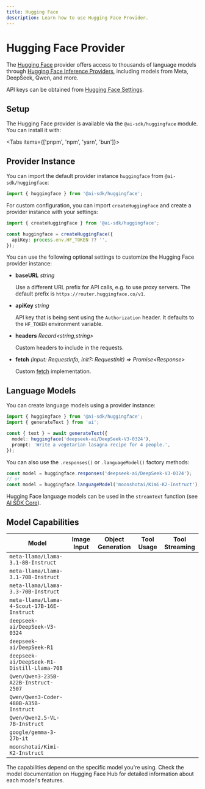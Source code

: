 ```yaml
---
title: Hugging Face
description: Learn how to use Hugging Face Provider.
---
```


# Hugging Face Provider

The [Hugging Face](https://huggingface.co/) provider offers access to thousands of language models through [Hugging Face Inference Providers](https://huggingface.co/docs/inference-providers/index), including models from Meta, DeepSeek, Qwen, and more.

API keys can be obtained from [Hugging Face Settings](https://huggingface.co/settings/tokens).

## Setup

The Hugging Face provider is available via the `@ai-sdk/huggingface` module. You can install it with:

<Tabs items={['pnpm', 'npm', 'yarn', 'bun']}>
  <Tab>
    <Snippet text="pnpm add @ai-sdk/huggingface" dark />
  </Tab>
  <Tab>
    <Snippet text="npm install @ai-sdk/huggingface" dark />
  </Tab>
  <Tab>
    <Snippet text="yarn add @ai-sdk/huggingface" dark />
  </Tab>

  <Tab>
    <Snippet text="bun add @ai-sdk/huggingface" dark />
  </Tab>
</Tabs>

## Provider Instance

You can import the default provider instance `huggingface` from `@ai-sdk/huggingface`:

```ts
import { huggingface } from '@ai-sdk/huggingface';
```

For custom configuration, you can import `createHuggingFace` and create a provider instance with your settings:

```ts
import { createHuggingFace } from '@ai-sdk/huggingface';

const huggingface = createHuggingFace({
  apiKey: process.env.HF_TOKEN ?? '',
});
```

You can use the following optional settings to customize the Hugging Face provider instance:

- **baseURL** _string_

  Use a different URL prefix for API calls, e.g. to use proxy servers.
  The default prefix is `https://router.huggingface.co/v1`.

- **apiKey** _string_

  API key that is being sent using the `Authorization` header. It defaults to
  the `HF_TOKEN` environment variable.

- **headers** _Record&lt;string,string&gt;_

  Custom headers to include in the requests.

- **fetch** _(input: RequestInfo, init?: RequestInit) => Promise&lt;Response&gt;_

  Custom [fetch](https://developer.mozilla.org/en-US/docs/Web/API/fetch) implementation.

## Language Models

You can create language models using a provider instance:

```ts
import { huggingface } from '@ai-sdk/huggingface';
import { generateText } from 'ai';

const { text } = await generateText({
  model: huggingface('deepseek-ai/DeepSeek-V3-0324'),
  prompt: 'Write a vegetarian lasagna recipe for 4 people.',
});
```

You can also use the `.responses()` or `.languageModel()` factory methods:

```ts
const model = huggingface.responses('deepseek-ai/DeepSeek-V3-0324');
// or
const model = huggingface.languageModel('moonshotai/Kimi-K2-Instruct');
```

Hugging Face language models can be used in the `streamText` function
(see [AI SDK Core](/docs/ai-sdk-core)).

## Model Capabilities

| Model                                       | Image Input         | Object Generation   | Tool Usage          | Tool Streaming      |
| ------------------------------------------- | ------------------- | ------------------- | ------------------- | ------------------- |
| `meta-llama/Llama-3.1-8B-Instruct`          | <Cross size={18} /> | <Check size={18} /> | <Check size={18} /> | <Check size={18} /> |
| `meta-llama/Llama-3.1-70B-Instruct`         | <Cross size={18} /> | <Check size={18} /> | <Check size={18} /> | <Check size={18} /> |
| `meta-llama/Llama-3.3-70B-Instruct`         | <Cross size={18} /> | <Check size={18} /> | <Check size={18} /> | <Check size={18} /> |
| `meta-llama/Llama-4-Scout-17B-16E-Instruct` | <Cross size={18} /> | <Check size={18} /> | <Check size={18} /> | <Check size={18} /> |
| `deepseek-ai/DeepSeek-V3-0324`              | <Cross size={18} /> | <Check size={18} /> | <Check size={18} /> | <Check size={18} /> |
| `deepseek-ai/DeepSeek-R1`                   | <Cross size={18} /> | <Check size={18} /> | <Check size={18} /> | <Check size={18} /> |
| `deepseek-ai/DeepSeek-R1-Distill-Llama-70B` | <Cross size={18} /> | <Check size={18} /> | <Check size={18} /> | <Check size={18} /> |
| `Qwen/Qwen3-235B-A22B-Instruct-2507`        | <Cross size={18} /> | <Check size={18} /> | <Check size={18} /> | <Check size={18} /> |
| `Qwen/Qwen3-Coder-480B-A35B-Instruct`       | <Cross size={18} /> | <Check size={18} /> | <Check size={18} /> | <Check size={18} /> |
| `Qwen/Qwen2.5-VL-7B-Instruct`               | <Check size={18} /> | <Check size={18} /> | <Check size={18} /> | <Check size={18} /> |
| `google/gemma-3-27b-it`                     | <Cross size={18} /> | <Check size={18} /> | <Check size={18} /> | <Check size={18} /> |
| `moonshotai/Kimi-K2-Instruct`               | <Cross size={18} /> | <Check size={18} /> | <Check size={18} /> | <Check size={18} /> |

<Note>
  The capabilities depend on the specific model you're using. Check the model
  documentation on Hugging Face Hub for detailed information about each model's
  features.
</Note>
